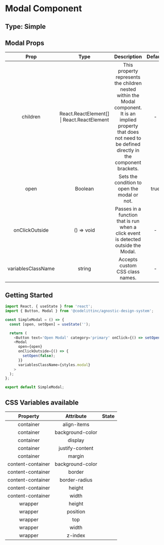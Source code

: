 # Modal Component

## Type: Simple

## Modal Props

|        Prop        |                    Type                    |                                                                               Description                                                                               | Default | Mandatory |
| :----------------: | :----------------------------------------: | :---------------------------------------------------------------------------------------------------------------------------------------------------------------------: | :-----: | :-------: |
|      children      | React.ReactElement[] \| React.ReactElement | This property represents the children nested within the Modal component. It is an implied property that does not need to be defined directly in the component brackets. |    -    |   false   |
|        open        |                  Boolean                   |                                                              Sets the condition to open the modal or not.                                                               |  true   |   true    |
|   onClickOutside   |                 () => void                 |                                           Passes in a function that is run when a click event is detected outside the Modal.                                            |    -    |   false   |
| variablesClassName |                   string                   |                                                                     Accepts custom CSS class names.                                                                     |    -    |   false   |

## Getting Started

```javascript
import React, { useState } from 'react';
import { Button, Modal } from '@codelittinc/agnostic-design-system';

const SimpleModal = () => {
  const [open, setOpen] = useState('');

  return (
    <Button text='Open Modal' category='primary' onClick={() => setOpen(true)} />
    <Modal
      open={open}
      onClickOutside={() => {
        setOpen(false);
      }}
      variablesClassName={styles.modal}
    >
  );
};

export default SimpleModal;
```

## CSS Variables available

|     Property      |    Attribute     | State |
| :---------------: | :--------------: | :---: |
|     container     |   align-items    |       |
|     container     | background-color |       |
|     container     |     display      |       |
|     container     | justify-content  |       |
|     container     |      margin      |       |
| content-container | background-color |       |
| content-container |      border      |       |
| content-container |  border-radius   |       |
| content-container |      height      |       |
| content-container |      width       |       |
|      wrapper      |      height      |       |
|      wrapper      |     position     |       |
|      wrapper      |       top        |       |
|      wrapper      |       width      |       |
|      wrapper      |     z-index      |       |
